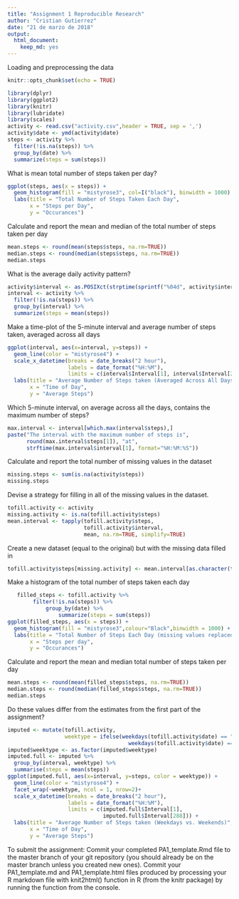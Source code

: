---
title: "Assignment 1 Reproducible Research"
author: "Cristian Gutierrez"
date: "21 de marzo de 2018"
output: 
  html_document: 
    keep_md: yes
---
Loading and preprocessing the data
```{r setup, include=FALSE}
knitr::opts_chunk$set(echo = TRUE)
```

```{r}
library(dplyr)
library(ggplot2)
library(knitr)
library(lubridate)
library(scales)
activity <- read.csv("activity.csv",header = TRUE, sep = ',')
activity$date <- ymd(activity$date)
steps <- activity %>% 
  filter(!is.na(steps)) %>%
  group_by(date) %>% 
  summarize(steps = sum(steps))
```
What is mean total number of steps taken per day?
```{r}
ggplot(steps, aes(x = steps)) +
  geom_histogram(fill = "mistyrose3", col=I("black"), binwidth = 1000) +
  labs(title = "Total Number of Steps Taken Each Day",
       x = "Steps per Day", 
       y = "Occurances")
```
Calculate and report the mean and median of the total number of steps taken per day
```{r}
mean.steps <- round(mean(steps$steps, na.rm=TRUE))
median.steps <- round(median(steps$steps, na.rm=TRUE))
median.steps
```
What is the average daily activity pattern?
```{r}
activity$interval <- as.POSIXct(strptime(sprintf("%04d", activity$interval), "%H%M"))
interval <- activity %>% 
  filter(!is.na(steps)) %>% 
  group_by(interval) %>% 
  summarize(steps = mean(steps))
```
 Make a time-plot of the 5-minute interval and average number of steps taken, averaged across all days
```{r}
ggplot(interval, aes(x=interval, y=steps)) +
  geom_line(color = "mistyrose4") +
  scale_x_datetime(breaks = date_breaks("2 hour"), 
                   labels = date_format("%H:%M"),
                   limits = c(interval$Interval[1], interval$Interval[288])) +
  labs(title = "Average Number of Steps taken (Averaged Across All Days)", 
       x = "Time of Day", 
       y = "Average Steps")
```
 Which 5-minute interval, on average across all the days, contains the maximum number of steps?
```{r}
max.interval <- interval[which.max(interval$steps),]
paste("The interval with the maximum number of steps is",
      round(max.interval$steps[1]), "at",
      strftime(max.interval$interval[1], format="%H:%M:%S"))
```
 Calculate and report the total number of missing values in the dataset
```{r}
missing.steps <- sum(is.na(activity$steps))
missing.steps
```
 Devise a strategy for filling in all of the missing values in the dataset.
```{r}
tofill.activity <- activity
missing.activity <- is.na(tofill.activity$steps)
mean.interval <- tapply(tofill.activity$steps,
                        tofill.activity$interval, 
                        mean, na.rm=TRUE, simplify=TRUE)
```
Create a new dataset (equal to the original) but with the missing data filled in
```{r}
tofill.activity$steps[missing.activity] <- mean.interval[as.character(tofill.activity$interval[missing.activity])]
```
Make a histogram of the total number of steps taken each day
```{r}
   filled_steps <- tofill.activity %>%
        filter(!is.na(steps)) %>% 
            group_by(date) %>% 
                summarize(steps = sum(steps))
ggplot(filled_steps, aes(x = steps)) +
  geom_histogram(fill = "mistyrose3",colour="Black",binwidth = 1000) +
  labs(title = "Total Number of Steps Each Day (missing values replaced)", 
       x = "Steps per day",
       y = "Occurances")
```
Calculate and report the mean and median total number of steps taken per day
```{r}
mean.steps <- round(mean(filled_steps$steps, na.rm=TRUE))
median.steps <- round(median(filled_steps$steps, na.rm=TRUE))
median.steps
```
Do these values differ from the estimates from the first part of the assignment?
```{r}
imputed <- mutate(tofill.activity, 
                  weektype = ifelse(weekdays(tofill.activity$date) == "Saturday" |
                                      weekdays(tofill.activity$date) == "Sunday", "Weekend", "Weekday"))
imputed$weektype <- as.factor(imputed$weektype)
imputed.full <- imputed %>%
  group_by(interval, weektype) %>%
  summarise(steps = mean(steps)) 
ggplot(imputed.full, aes(x=interval, y=steps, color = weektype)) +
  geom_line(color = "mistyrose4") +
  facet_wrap(~weektype, ncol = 1, nrow=2)+
  scale_x_datetime(breaks = date_breaks("2 hour"),
                   labels = date_format("%H:%M"),
                   limits = c(imputed.full$Interval[1],
                              imputed.full$Interval[288])) +
  labs(title = "Average Number of Steps taken (Weekdays vs. Weekends)",
       x = "Time of Day", 
       y = "Average Steps")
```
To submit the assignment:
Commit your completed PA1_template.Rmd file to the master branch of your git repository (you should already be on the master branch unless you created new ones). Commit your PA1_template.md and PA1_template.html files produced by processing your R markdown file with knit2html() function in R (from the knitr package) by running the function from the console.
                



